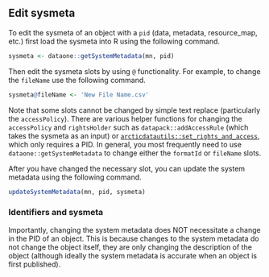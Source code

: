 ## Edit sysmeta

To edit the sysmeta of an object with a `pid` (data, metadata, resource_map, etc.) first load the sysmeta into R using the following command.

```r
sysmeta <- dataone::getSystemMetadata(mn, pid)
```

Then edit the sysmeta slots by using `@` functionality. For example, to change the `fileName` use the following command.

```r
sysmeta@fileName <- 'New File Name.csv'
```

Note that some slots cannot be changed by simple text replace (particularly the `accessPolicy`). There are various helper functions for changing the `accessPolicy` and `rightsHolder` such as `datapack::addAccessRule` (which takes the sysmeta as an input) or [`arcticdatautils::set_rights_and_access`](#set-rights-and-access), which only requires a PID. In general, you most frequently need to use `dataone::getSystemMetadata` to change either the `formatId` or `fileName` slots.

After you have changed the necessary slot, you can update the system metadata using the following command.

```r
updateSystemMetadata(mn, pid, sysmeta)
```

### Identifiers and sysmeta

Importantly, changing the system metadata does NOT necessitate a change in the PID of an object. This is because changes to the system metadata do not change the object itself, they are only changing the description of the object (although ideally the system metadata is accurate when an object is first published). 